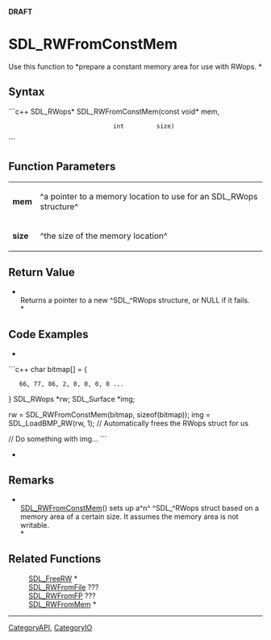 <!-- pragma section-numbers off -->
<!-- pragma disable-camelcase -->
'''DRAFT'''

= SDL_RWFromConstMem =
Use this function to *prepare a constant memory area for use with RWops. *


== Syntax ==
```c++
SDL_RWops* SDL_RWFromConstMem(const void* mem,
                              int         size)
```

== Function Parameters ==
{|
|'''mem'''
|^a pointer to a memory location to use for an SDL_RWops structure^
|-
|'''size'''
|^the size of the memory location^
|}

== Return Value ==
*<br/>Returns a pointer to a new ^SDL_^RWops structure, or NULL if it fails. <br/>*

== Code Examples ==
*
```c++
char bitmap[] = {
    66, 77, 86, 2, 0, 0, 0, 0 ...
}
SDL_RWops *rw;
SDL_Surface *img;

rw = SDL_RWFromConstMem(bitmap, sizeof(bitmap));
img = SDL_LoadBMP_RW(rw, 1); // Automatically frees the RWops struct for us

// Do something with img...
```
*

== Remarks ==
*<br/>[[SDL_RWFromConstMem]]() sets up a^n^ ^SDL_^RWops struct based on a memory area of a certain size. It assumes the memory area is not writable. <br/>*

== Related Functions ==
:[[SDL_FreeRW]] *
:[[SDL_RWFromFile]] ???
:[[SDL_RWFromFP]] ???
:[[SDL_RWFromMem]] *

----
[[CategoryAPI]], [[CategoryIO]]
